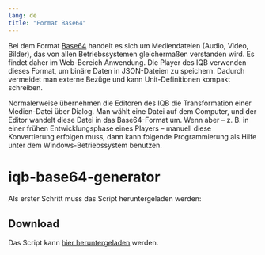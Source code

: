 ```yaml
---
lang: de
title: "Format Base64"
---
```


Bei dem Format [Base64](https://de.wikipedia.org/wiki/Base64) handelt es sich um Mediendateien (Audio, Video, Bilder), das von allen Betriebssystemen gleichermaßen verstanden wird. Es findet daher im Web-Bereich Anwendung. Die Player des IQB verwenden dieses Format, um binäre Daten in JSON-Dateien zu speichern. Dadurch vermeidet man externe Bezüge und kann Unit-Definitionen kompakt schreiben.

Normalerweise übernehmen die Editoren des IQB die Transformation einer Medien-Datei über Dialog. Man wählt eine Datei auf dem Computer, und der Editor wandelt diese Datei in das Base64-Format um. Wenn aber -- z. B. in einer frühen Entwicklungsphase eines Players -- manuell diese Konvertierung erfolgen muss, dann kann folgende Programmierung als Hilfe unter dem Windows-Betriebssystem benutzen.

# iqb-base64-generator

Als erster Schritt muss das Script heruntergeladen werden:

::: {.callout-tip}
## Download

Das Script kann [hier heruntergeladen](https://github.com/iqb-berlin/base64-generator/releases/latest) werden.
:::

